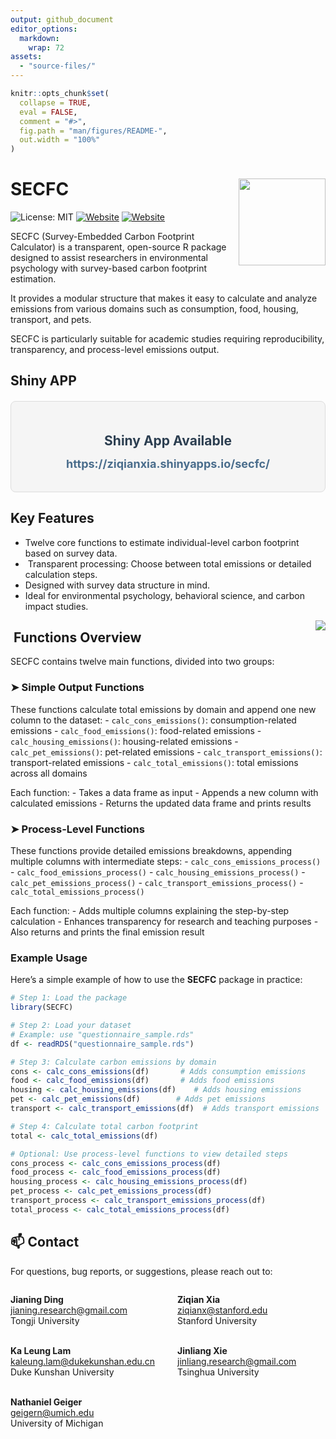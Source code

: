 ```yaml
---
output: github_document
editor_options: 
  markdown: 
    wrap: 72
assets:
  - "source-files/" 
---
```


<!-- README.md is generated from README.Rmd. Please edit that file -->

```r
knitr::opts_chunk$set(
  collapse = TRUE,
  eval = FALSE,
  comment = "#>",
  fig.path = "man/figures/README-",
  out.width = "100%"
)
```

# SECFC <img src="source-files/logo.png" align="right" height="139"/>

![License: MIT](https://img.shields.io/badge/License-MIT-yellow.svg)
[![Website](https://img.shields.io/badge/Website-Jianing_Ding-skyblue)](https://jianing-ding.netlify.app/)
[![Website](https://img.shields.io/badge/Website-Ziqian_Xia-red)](https://ziqian-xia.tech/)

<!-- badges: start -->

<!-- badges: end -->

SECFC (Survey-Embedded Carbon Footprint Calculator) is a transparent,
open-source R package designed to assist researchers in environmental
psychology with survey-based carbon footprint estimation.

It provides a modular structure that makes it easy to calculate and
analyze emissions from various domains such as consumption, food,
housing, transport, and pets.

SECFC is particularly suitable for academic studies requiring
reproducibility, transparency, and process-level emissions output.

## Shiny APP
<div style="text-align: center; background-color: #f5f5f5; padding: 20px; border-radius: 8px; border: 1px solid #ddd; margin: 20px auto; max-width: 500px;">
  <h2 style="color: #2C3E50; margin-bottom: 10px;">Shiny App Available</h2>
  <p>
    <a href="https://ziqianxia.shinyapps.io/secfc/" target="_blank" style="font-size: 18px; color: #4A6D8C; text-decoration: none; font-weight: bold;">
      https://ziqianxia.shinyapps.io/secfc/
    </a>
  </p>
</div>


## Key Features

-   Twelve core functions to estimate individual-level carbon footprint
    based on survey data.
-   ️ Transparent processing: Choose between total emissions or detailed
    calculation steps.
-   Designed with survey data structure in mind.
-   Ideal for environmental psychology, behavioral science, and carbon
    impact studies.

<img src="https://github.com/jianing-d/SECFC/blob/main/source-files/flowchart.png?raw=true" align="right" />


## ️ Functions Overview

SECFC contains twelve main functions, divided into two groups:

### ➤ Simple Output Functions

These functions calculate total emissions by domain and append one new
column to the dataset: - `calc_cons_emissions()`: consumption-related
emissions - `calc_food_emissions()`: food-related emissions -
`calc_housing_emissions()`: housing-related emissions -
`calc_pet_emissions()`: pet-related emissions -
`calc_transport_emissions()`: transport-related emissions -
`calc_total_emissions()`: total emissions across all domains

Each function: - Takes a data frame as input - Appends a new column with
calculated emissions - Returns the updated data frame and prints results

### ➤ Process-Level Functions

These functions provide detailed emissions breakdowns, appending
multiple columns with intermediate steps: -
`calc_cons_emissions_process()` - `calc_food_emissions_process()` -
`calc_housing_emissions_process()` - `calc_pet_emissions_process()` -
`calc_transport_emissions_process()` - `calc_total_emissions_process()`

Each function: - Adds multiple columns explaining the step-by-step
calculation - Enhances transparency for research and teaching purposes -
Also returns and prints the final emission result

### Example Usage

Here’s a simple example of how to use the **SECFC** package in practice:

```r
# Step 1: Load the package
library(SECFC)

# Step 2: Load your dataset
# Example: use "questionnaire_sample.rds"
df <- readRDS("questionnaire_sample.rds")

# Step 3: Calculate carbon emissions by domain
cons <- calc_cons_emissions(df)       # Adds consumption emissions
food <- calc_food_emissions(df)       # Adds food emissions
housing <- calc_housing_emissions(df)    # Adds housing emissions
pet <- calc_pet_emissions(df)        # Adds pet emissions
transport <- calc_transport_emissions(df)  # Adds transport emissions

# Step 4: Calculate total carbon footprint
total <- calc_total_emissions(df)

# Optional: Use process-level functions to view detailed steps
cons_process <- calc_cons_emissions_process(df)
food_process <- calc_food_emissions_process(df)
housing_process <- calc_housing_emissions_process(df)
pet_process <- calc_pet_emissions_process(df)
transport_process <- calc_transport_emissions_process(df)
total_process <- calc_total_emissions_process(df)
```


## 📫 Contact
For questions, bug reports, or suggestions, please reach out to:

<div style="display: flex; justify-content: space-between;">
  <div style="flex: 1; padding-right: 15px;">

**Jianing Ding**<br>
[jianing.research@gmail.com](mailto:jianing.research@gmail.com)<br>
Tongji University<br><br>

**Ka Leung Lam**<br>
[kaleung.lam@dukekunshan.edu.cn](mailto:kaleung.lam@dukekunshan.edu.cn)<br>
Duke Kunshan University<br><br>

**Nathaniel Geiger**<br>
[geigern@umich.edu](mailto:geigern@umich.edu)<br>
University of Michigan

  </div>
  <div style="flex: 1; padding-left: 15px;">

**Ziqian Xia**<br>
[ziqianx@stanford.edu](mailto:ziqianx@stanford.edu)<br>
Stanford University<br><br>

**Jinliang Xie**<br>
[jinliang.research@gmail.com](mailto:jinliang.research@gmail.com)<br>
Tsinghua University

  </div>
</div>


